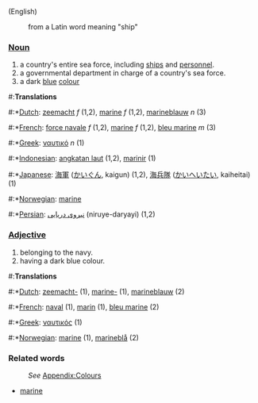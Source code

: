 (English)
:from a Latin word meaning "ship"

===[[Noun]]===
#a country's entire sea force, including [[ship]]s and [[personnel]].
#a governmental department in charge of a country's sea force.
#a dark [[blue]] [[color|colour]]

#:'''Translations'''
#:*[[Dutch]]: [[zeemacht]] ''f'' (1,2), [[marine]] ''f'' (1,2), [[marineblauw]] ''n'' (3)
#:*[[French]]: [[force navale]] ''f'' (1,2), [[marine]] ''f'' (1,2), [[bleu marine]] ''m'' (3)
#:*[[Greek]]: [[ναυτικό]] ''n'' (1)
#:*[[Indonesian]]: [[angkatan laut]] (1,2), [[marinir]] (1)
#:*[[Japanese]]: [[海軍]] ([[かいぐん]], kaigun) (1,2), [[海兵隊]] ([[かいへいたい]], kaiheitai) (1)
#:*[[Norwegian]]: [[marine]]
#:*[[Persian]]: [[نیروی دریایی]]  (niruye-daryayi) (1,2)

===[[Adjective]]===
#belonging to the navy.
#having a dark blue colour.

#:'''Translations'''
#:*[[Dutch]]: [[zeemacht-]] (1), [[marine-]] (1), [[marineblauw]] (2)
#:*[[French]]: [[naval]] (1), [[marin]] (1), [[bleu marine]] (2)
#:*[[Greek]]: [[ναυτικός]] (1)
#:*[[Norwegian]]: [[marine]] (1), [[marineblå]] (2)
===Related words===
:''See'' [[Wiktionary_Appendix:Colours|Appendix:Colours]]
*[[marine]]